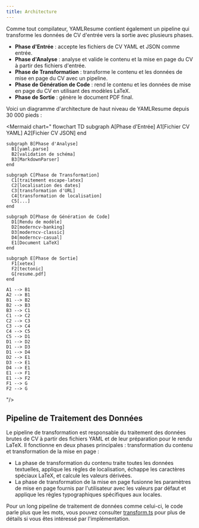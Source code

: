 ```yaml
---
title: Architecture
---
```


Comme tout compilateur, YAMLResume contient également un pipeline qui transforme les
données de CV d'entrée vers la sortie avec plusieurs phases.

- **Phase d'Entrée** : accepte les fichiers de CV YAML et JSON comme entrée.
- **Phase d'Analyse** : analyse et valide le contenu et la mise en page du CV à partir des
  fichiers d'entrée.
- **Phase de Transformation** : transforme le contenu et les données de mise en page
  du CV avec un pipeline.
- **Phase de Génération de Code** : rend le contenu et les données de mise en page du CV en utilisant des
  modèles LaTeX.
- **Phase de Sortie** : génère le document PDF final.

Voici un diagramme d'architecture de haut niveau de YAMLResume depuis 30 000 pieds :

<Mermaid chart="
  flowchart TD
    subgraph A[Phase d'Entrée]
      A1[Fichier CV YAML]
      A2[Fichier CV JSON]
    end

    subgraph B[Phase d'Analyse]
      B1[yaml.parse]
      B2[validation de schéma]
      B3[MarkdownParser]
    end

    subgraph C[Phase de Transformation]
      C1[traitement escape-latex]
      C2[localisation des dates]
      C3[transformation d'URL]
      C4[transformation de localisation]
      C5[...]
    end

    subgraph D[Phase de Génération de Code]
      D1[Rendu de modèle]
      D2[moderncv-banking]
      D3[moderncv-classic]
      D4[moderncv-casual]
      E1[Document LaTeX]
    end

    subgraph E[Phase de Sortie]
      F1[xetex]
      F2[tectonic]
      G[resume.pdf]
    end

    A1 --> B1
    A2 --> B1
    B1 --> B2
    B2 --> B3
    B3 --> C1
    C1 --> C2
    C2 --> C3
    C3 --> C4
    C4 --> C5
    C5 --> D1
    D1 --> D2
    D1 --> D3
    D1 --> D4
    D2 --> E1
    D3 --> E1
    D4 --> E1
    E1 --> F1
    E1 --> F2
    F1 --> G
    F2 --> G

"/>

## Pipeline de Traitement des Données

Le pipeline de transformation est responsable du traitement des données brutes de CV à partir
des fichiers YAML et de leur préparation pour le rendu LaTeX. Il fonctionne en deux phases principales :
transformation du contenu et transformation de la mise en page :

- La phase de transformation du contenu traite toutes les données textuelles, applique
  les règles de localisation, échappe les caractères spéciaux LaTeX, et calcule les
  valeurs dérivées.
- La phase de transformation de la mise en page fusionne les paramètres de mise en page fournis par l'utilisateur avec
  les valeurs par défaut et applique les règles typographiques spécifiques aux locales.

<Mermaid
  chart="
flowchart TD
  A[Données CV Brutes] --> B[transformResume]
  B --> B1[transformResumeContent]
  B1 --> B2[transformEducationCourse]
  B2 --> B3[transformEducationDegree]
  B3 --> B4[transformDate]
  B4 --> B5[transformEndDate]
  B5 --> B6[transformKeywords]
  B6 --> B7[...]
  B --> C1[transformResumeLayout]
  C1 --> C2[définir valeurs par défaut]
  C2 --> C3[définir ajustements de locale]
  B7 --> D[CV Transformé]
  C3 --> D
  D --> D1[Prêt pour la Génération de Code]
"
/>

Pour un long pipeline de traitement de données comme celui-ci, le code parle plus que les mots, vous
pouvez consulter
[transform.ts](https://github.com/yamlresume/yamlresume/blob/main/packages/core/src/preprocess/transform.ts)
pour plus de détails si vous êtes intéressé par l'implémentation.
